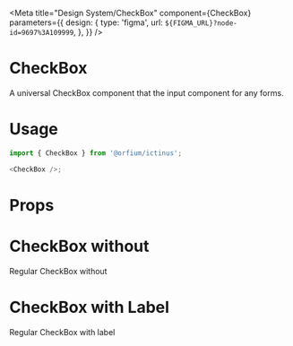 
<Meta title="Design System/CheckBox" component={CheckBox} parameters={{
  design: {
    type: 'figma',
      url: `${FIGMA_URL}?node-id=9697%3A109999`,
  },
}} />

# CheckBox

A universal CheckBox component that the input component for any forms.

# Usage

```js
import { CheckBox } from '@orfium/ictinus';

<CheckBox />;
```

# Props

<Props of={CheckBox} />

# CheckBox without

Regular CheckBox without

<Preview>
  <Story name="CheckBox without">
    <div>
      <Stack>
        <CheckBox checked={true} />
        <CheckBox checked={false} />
        <CheckBox checked={true} intermediate />
        <CheckBox checked={false} intermediate />
        <CheckBox checked={false} intermediate disabled />
      </Stack>
      <Stack>
        <CheckBox checked={true} filled={false} />
        <CheckBox checked={false} filled={false} />
        <CheckBox checked={true} filled={false} intermediate />
        <CheckBox checked={false} filled={false} intermediate />
        <CheckBox checked={false} filled={false} intermediate disabled />
      </Stack>
    </div>
  </Story>
</Preview>

# CheckBox with Label

Regular CheckBox with label

<Preview>
  <Story name="CheckBox with Label">
    <div>
      <Stack>
        <CheckBox checked={false} label={'Not checked single'} />
        <CheckBox checked label={'Checked Single'} />
        <CheckBox checked={true} label={'Disabled single'} disabled />
        <CheckBox checked={true} intermediate label={'Checked intermediate'} />
        <CheckBox checked={false} intermediate label={'Not checked intermediate'} />
        <CheckBox checked={true} intermediate label={'Disabled checked intermediate'} disabled />
      </Stack>
      <Stack>
        <CheckBox checked={false} filled={false} label={'Not checked single'} />
        <CheckBox checked filled={false} label={'Checked Single'} />
        <CheckBox checked={true} filled={false} label={'Disabled single'} disabled />
        <CheckBox checked={true} filled={false} intermediate label={'Checked intermediate'} />
        <CheckBox checked={false} filled={false} intermediate label={'Not checked intermediate'} />
        <CheckBox checked={true} filled={false} intermediate label={'Disabled checked intermediate'} disabled />
      </Stack>
    </div>
  </Story>
</Preview>

<Preview>
  <Story name="CheckBox with Props" parameters={{ decorators: [withKnobs] }}>
    <Stack>
      <CheckBox
        checked={boolean('checked', false)}
        intermediate={boolean('intermediate', false)}
        filled={boolean('filled', true)}
        label={text('custom label', '')}
        disabled={boolean('disabled', false)}
      />
    </Stack>
  </Story>
</Preview>
